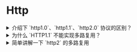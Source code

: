 # Http

<details>
<summary>介绍下 `http1.0`、`http1.1`、`http2.0` 协议的区别？</summary>

`http1.0`
它的特点是每次请求和响应完毕后都会销毁 `TCP` 连接，同时规定前一个响应完成后才能发送下一个请求。这样做有两个问题：

1. 无法复用连接 ，每次请求都要创建新的 `TCP` 连接，完成三次握手和四次挥手，网络利用率低
2. 队头阻塞， 如果前一个请求被某种原因阻塞了，会导致后续请求无法发送。

`http1.1`：

`http1.1` 是 `http1.0` 的改进版，它做出了以下改进：

1. 长连接： `http1.1` 允许在请求时增加请求头`connection:keep-alive`，这样便允许后续的客户端请求在一段时间内复用之前的 `TCP` 连接
2. 管道化：基于长连接的基础，管道化可以不等第一个请求响应继续发送后面的请求，但响应的顺序还是按照请求的顺序返回。
3. 缓存处理：新增响应头 `cache-control`，用于实现客户端缓存。
4. 断点传输：在上传/下载资源时，如果资源过大，将其分割为多个部分，分别上传/下载，如果遇到网络故障，可以从已经上传/下载好的地方继续请求，不用从头开始，提高效率

`http2.0`

`http2.0` 进一步优化了传输效率，它主要有以下改进：

1. 二进制分帧：将传输的消息分为更小的二进制帧，每帧有自己的标识序号，即便被随意打乱也能在另一端正确组装
2. 多路复用：基于二进制分帧，在同一域名下所有访问都是从同一个 `TCP` 连接中走，并且不再有队头阻塞问题，也无须遵守响应顺序
3. 头部压缩：`http2.0` 通过字典的形式，将头部中的常见信息替换为更少的字符，极大的减少了头部的数据量，从而实现更小的传输量
4. 服务器推：`http2.0` 允许服务器直接推送消息给客户端，无须客户端明确的请求

</details>

<details>
<summary>为什么 `HTTP1.1` 不能实现多路复用？</summary>

`HTTP1.1` 不是二进制传输，而是通过文本进行传输。由于没有流的概念，在使用并行传输（多路复用）传递数据时，接收端在接收到响应后，并不能区分多个响应分别对应的请求，所以无法将多个响应的结果重新进行组装，也就实现不了多路复用。

</details>

<details>
  <summary>简单讲解一下 `http2` 的多路复用</summary>

在 HTTP/2 中，有两个非常重要的概念，分别是帧（frame）和流（stream）。 帧代表着最小的数据单位，每个帧会标识出该帧属于哪个流，流也就是多个帧组成的数据流。 多路复用，就是在一个 TCP 连接中可以存在多条流。换句话说，也就是可以发送多个请求，对端可以通过帧中的标识知道属于哪个请求。通过这个技术，可以避免 HTTP 旧版本中的队头阻塞问题，极大的提高传输性能。

</details>
